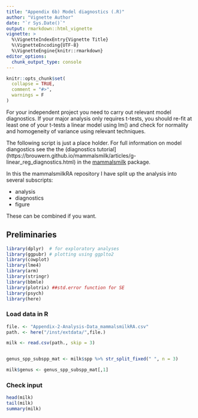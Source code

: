 ```yaml
---
title: "Appendix 6b) Model diagnostics (.R)"
author: "Vignette Author"
date: "`r Sys.Date()`"
output: rmarkdown::html_vignette
vignette: >
  %\VignetteIndexEntry{Vignette Title}
  %\VignetteEncoding{UTF-8}
  %\VignetteEngine{knitr::rmarkdown}
editor_options: 
  chunk_output_type: console
---
```


```r
knitr::opts_chunk$set(
  collapse = TRUE,
  comment = "#>",
  warnings = F
)
```

For your independent project you need to carry out relevant model diagnostics.  If your major analysis only requires t-tests, you should re-fit at least one of your t-tests a linear model using lm() and check for normality and homogeneity of variance using relevant techniques.

The following script is just a place holder.  For full information on model diangostics see the the (diagnostics tutorial](https://brouwern.github.io/mammalsmilk/articles/g-linear_reg_diagnostics.html) in the [mammalsmilk](https://brouwern.github.io/mammalsmilk/index.html) package.


In this the mammalsmilkRA repository I have split up the analysis into several subscripts:

* analysis
* diagnostics
* figure

These can be combined if you want.


## Preliminaries

```r
library(dplyr)  # for exploratory analyses
library(ggpubr) # plotting using ggplto2
library(cowplot)
library(lme4)
library(arm)
library(stringr) 
library(bbmle)
library(plotrix) ##std.error function for SE
library(psych)
library(here)
```




### Load data in R
```r
file. <- "Appendix-2-Analysis-Data_mammalsmilkRA.csv"
path. <- here("/inst/extdata/",file.)

milk <- read.csv(path., skip = 3)


genus_spp_subspp_mat <- milk$spp %>% str_split_fixed(" ", n = 3)

milk$genus <- genus_spp_subspp_mat[,1]
```


### Check input

```r
head(milk)
tail(milk)
summary(milk)
```

